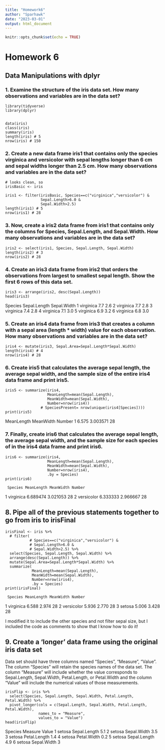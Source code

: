 ```yaml
---
title: "Homework6"
author: "Sparhawk"
date: "2023-03-01"
output: html_document
---
```


```r
knitr::opts_chunk$set(echo = TRUE)
```

# Homework 6
## Data Manipulations with dplyr

### 1. Examine the structure of the iris data set. How many observations and variables are in the data set?
```
library(tidyverse)
library(dplyr)


data(iris)
class(iris)
summary(iris)
length(iris) # 5
nrow(iris) # 150
```

### 2. Create a new data frame iris1 that contains only the species virginica and versicolor with sepal lengths longer than 6 cm and sepal widths longer than 2.5 cm. How many observations and variables are in the data set?
```
# looks clean, so
irisBasic <- iris

iris1 <- filter(irisBasic, Species==c("virginica","versicolor") &
                Sepal.Length>6.0 &
                Sepal.Width>2.5)
length(iris1) # 5
nrow(iris1) # 28
```

### 3. Now, create a iris2 data frame from iris1 that contains only the columns for Species, Sepal.Length, and Sepal.Width. How many observations and variables are in the data set?
```
iris2 <- select(iris1, Species, Sepal.Length, Sepal.Width)
length(iris2) # 3
nrow(iris2) # 28
```

### 4. Create an iris3 data frame from iris2 that orders the observations from largest to smallest sepal length. Show the first 6 rows of this data set.
```
iris3 <- arrange(iris2, desc(Sepal.Length))
head(iris3)
```
Species Sepal.Length Sepal.Width
1 virginica          7.7         2.6
2 virginica          7.7         2.8
3 virginica          7.4         2.8
4 virginica          7.1         3.0
5 virginica          6.9         3.2
6 virginica          6.8         3.0


### 5. Create an iris4 data frame from iris3 that creates a column with a sepal area (length * width) value for each observation. How many observations and variables are in the data set?
```
iris4 <- mutate(iris3, Sepal.Area=Sepal.Length*Sepal.Width)
length(iris4) # 4
nrow(iris4) # 28
```

### 6. Create iris5 that calculates the average sepal length, the average sepal width, and the sample size of the entire iris4 data frame and print iris5.
```
iris5 <- summarize(iris4, 
                   MeanLength=mean(Sepal.Length), 
                   MeanWidth=mean(Sepal.Width), 
                   Number=nrow(iris4))
                # SpeciesPresent= nrow(unique(iris4[Species])))
print(iris5)
```
  MeanLength MeanWidth Number
1      6.575  3.003571     28

### 7. Finally, create iris6 that calculates the average sepal length, the average sepal width, and the sample size for each species of in the iris4 data frame and print iris6.
```
iris6 <- summarize(iris4, 
                   MeanLength=mean(Sepal.Length), 
                   MeanWidth=mean(Sepal.Width), 
                   Number=nrow(iris4),
                   .by = Species)
print(iris6)
```
     Species MeanLength MeanWidth Number
1  virginica   6.689474  3.021053     28
2 versicolor   6.333333  2.966667     28

## 8. Pipe all of the previous statements together to go from iris to irisFinal
```
irisFinal <- iris %>%
  # filter(
           # Species==c("virginica","versicolor") &
           # Sepal.Length>6.0 &
           # Sepal.Width>2.5) %>%
  select(Species, Sepal.Length, Sepal.Width) %>%
  arrange(desc(Sepal.Length)) %>%
  mutate(Sepal.Area=Sepal.Length*Sepal.Width) %>%
  summarize(
            MeanLength=mean(Sepal.Length), 
            MeanWidth=mean(Sepal.Width), 
            Number=nrow(iris4),
            .by = Species)
print(irisFinal)
```
     Species MeanLength MeanWidth Number
1  virginica      6.588     2.974     28
2 versicolor      5.936     2.770     28
3     setosa      5.006     3.428     28

I modified it to include the other species and not filter sepal size, but I included the code as comments to show that I know how to do it!

## 9. Create a ‘longer’ data frame using the original iris data set 

Data set should have three columns named “Species”, “Measure”, “Value”. The column “Species” will retain the species names of the data set. The column “Measure” will include whether the value corresponds to Sepal.Length, Sepal.Width, Petal.Length, or Petal.Width and the column “Value” will include the numerical values of those measurements.
```
irisFlip <- iris %>%
  select(Species, Sepal.Length, Sepal.Width, Petal.Length, Petal.Width) %>%
  pivot_longer(cols = c(Sepal.Length, Sepal.Width, Petal.Length, Petal.Width),
               names_to = "Measure",
               values_to = "Value")
head(irisFlip)
```
  Species Measure      Value
  <fct>   <chr>        <dbl>
1 setosa  Sepal.Length   5.1
2 setosa  Sepal.Width    3.5
3 setosa  Petal.Length   1.4
4 setosa  Petal.Width    0.2
5 setosa  Sepal.Length   4.9
6 setosa  Sepal.Width    3  

